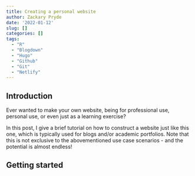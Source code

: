 ```yaml
---
title: Creating a personal website
author: Zackary Pryde
date: '2022-01-12'
slug: []
categories: []
tags:
  - "R"
  - "Blogdown"
  - "Hugo"
  - "Github"
  - "Git"
  - "Netlify"
---
```


## Introduction

Ever wanted to make your own website, being for professional use, personal use, or even just as a learning exercise?

In this post, I give a brief tutorial on how to construct a website just like this one, which is typically used for blogs and/or academic portfolios. Note that this is not exclusive to the abovementioned use case scenarios - and the potential is almost endless!

## Getting started

